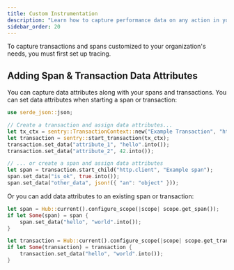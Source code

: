 ```yaml
---
title: Custom Instrumentation
description: "Learn how to capture performance data on any action in your app."
sidebar_order: 20
---
```


<Alert>

To capture transactions and spans customized to your organization's needs, you must first <PlatformLink to="/tracing/">set up tracing.</PlatformLink>

</Alert>

<PlatformContent includePath="performance/enable-manual-instrumentation" />

<PlatformContent includePath="performance/add-spans-example" />

<PlatformContent includePath="performance/retrieve-transaction" />

<PlatformContent includePath="performance/concurrency" />

<PlatformContent includePath="performance/connect-errors-spans" />

## Adding Span & Transaction Data Attributes

You can capture data attributes along with your spans and transactions. You can set data attributes when starting a span or transaction:

```rust
use serde_json::json;

// Create a transaction and assign data attributes...
let tx_ctx = sentry::TransactionContext::new("Example Transaction", "http.server");
let transaction = sentry::start_transaction(tx_ctx);
transaction.set_data("attribute_1", "hello".into());
transaction.set_data("attribute_2", 42.into());

// ... or create a span and assign data attributes
let span = transaction.start_child("http.client", "Example span");
span.set_data("is_ok", true.into());
span.set_data("other_data", json!({ "an": "object" }));
```

Or you can add data attributes to an existing span or transaction:

```rust
let span = Hub::current().configure_scope(|scope| scope.get_span());
if let Some(span) = span {
    span.set_data("hello", "world".into());
}

let transaction = Hub::current().configure_scope(|scope| scope.get_transaction());
if let Some(transaction) = transaction {
    transaction.set_data("hello", "world".into());
}
```
